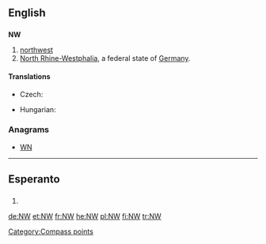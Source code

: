 {{also|nW}}
==English==

==={{abbreviation}}===
'''NW'''

# [[northwest]]
# [[North Rhine-Westphalia]], a federal state of [[Germany]].

====Translations====
{{trans-top|northwest}}
* Czech: {{t-|cs|SZ}}
{{trans-mid}}
* Hungarian: {{t+|hu|ÉNy}}
{{trans-bottom}}

{{trans-top|North Rhine-Westphalia}}
{{trans-mid}}
{{trans-bottom}}

===Anagrams===
* [[WN#English|WN]]

----
==Esperanto==

==={{abbreviation}}===
{{infl|eo|abbreviation}}
# {{abbreviation of|norduesto||northwest|lang=eo}}

[[Category:Compass points]]

[[de:NW]]
[[et:NW]]
[[fr:NW]]
[[he:NW]]
[[pl:NW]]
[[fi:NW]]
[[tr:NW]]